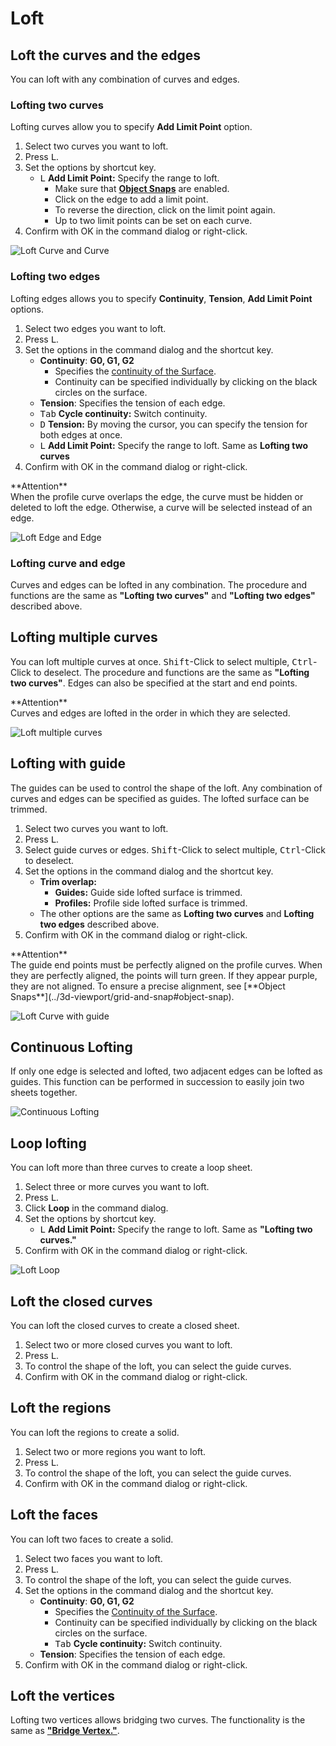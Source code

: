 
<Reference shortcut="L" command="Loft" button="" />

# Loft

## Loft the curves and the edges

You can loft with any combination of curves and edges. 

### Lofting two curves

Lofting curves allow you to specify **Add Limit Point** option.

1. Select two curves you want to loft.
2. Press <kbd>L</kbd>.
3. Set the options by shortcut key.
    - <kbd>L</kbd> **Add Limit Point:** Specify the range to loft.
        - Make sure that [**Object Snaps**](../3d-viewport/grid-and-snap#object-snap) are enabled.
        - Click on the edge to add a limit point.
        - To reverse the direction, click on the limit point again.
        - Up to two limit points can be set on each curve.
4. Confirm with OK in the command dialog or right-click.

![Loft Curve and Curve](/img/loft-curve-and-curve.gif)

### Lofting two edges

Lofting edges allows you to specify **Continuity**, **Tension**, **Add Limit Point** options.

1. Select two edges you want to loft.
2. Press <kbd>L</kbd>.
3. Set the options in the command dialog and the shortcut key.
    - **Continuity**: **G0, G1, G2** 
        - Specifies the [continuity of the Surface](../cad-essentials/continuity-curve-and-surface).
        - Continuity can be specified individually by clicking on the black circles on the surface.
    - **Tension**: Specifies the tension of each edge.
    - <kbd>Tab</kbd> **Cycle continuity:** Switch continuity.
    - <kbd>D</kbd> **Tension:** By moving the cursor, you can specify the tension for both edges at once.
    - <kbd>L</kbd> **Add Limit Point:** Specify the range to loft. Same as **Lofting two curves**
4. Confirm with OK in the command dialog or right-click.

<Callout emoji="❗">
**Attention**<br />
When the profile curve overlaps the edge, the curve must be hidden or deleted to loft the edge. Otherwise, a curve will be selected instead of an edge.
</Callout>

![Loft Edge and Edge](/img/loft-edge-and-edge.gif)

### Lofting curve and edge

Curves and edges can be lofted in any combination. The procedure and functions are the same as **"Lofting two curves"** and **"Lofting two edges"** described above. 

## Lofting multiple curves

You can loft multiple curves at once. <kbd>Shift</kbd>-Click to select multiple, <kbd>Ctrl</kbd>-Click to deselect. The procedure and functions are the same as **"Lofting two curves"**. Edges can also be specified at the start and end points.

<Callout emoji="❗">
**Attention**<br />
Curves and edges are lofted in the order in which they are selected.
</Callout>

![Loft multiple curves](/img/loft-multiple-curves.gif)

## Lofting with guide

The guides can be used to control the shape of the loft.  Any combination of curves and edges can be specified as guides. The lofted surface can be trimmed.

1. Select two curves you want to loft.
2. Press <kbd>L</kbd>.
3. Select guide curves or edges. <kbd>Shift</kbd>-Click to select multiple, <kbd>Ctrl</kbd>-Click to deselect. 
4. Set the options in the command dialog and the shortcut key.
    - **Trim overlap:**
        - **Guides:** Guide side lofted surface is trimmed.
        - **Profiles:** Profile side lofted surface is trimmed.
    - The other options are the same as **Lofting two curves** and **Lofting two edges** described above.
5. Confirm with OK in the command dialog or right-click.

<Callout emoji="❗">
**Attention**<br />
The guide end points must be perfectly aligned on the profile curves. When they are perfectly aligned, the points will turn green. If they appear purple, they are not aligned. To ensure a precise alignment, see [**Object Snaps**](../3d-viewport/grid-and-snap#object-snap).
</Callout>

![Loft Curve with guide](/img/loft-curve-with-guide.gif)

## Continuous Lofting

If only one edge is selected and lofted, two adjacent edges can be lofted as guides. This function can be performed in succession to easily join two sheets together.

![Continuous Lofting](/img/loft-continuous.gif)

## Loop lofting

You can loft more than three curves to create a loop sheet.

1. Select three or more curves you want to loft.
2. Press <kbd>L</kbd>.
3. Click **Loop** in the command dialog.
4. Set the options by shortcut key.
    - <kbd>L</kbd> **Add Limit Point:** Specify the range to loft. Same as **"Lofting two curves."**
4. Confirm with OK in the command dialog or right-click.

![Loft Loop](/img/loft-loop.gif)

## Loft the closed curves

You can loft the closed curves to create a closed sheet.  

1. Select two or more closed curves you want to loft.
2. Press <kbd>L</kbd>.
3. To control the shape of the loft, you can select the guide curves.  
4. Confirm with OK in the command dialog or right-click.

## Loft the regions

You can loft the regions to create a solid.

1. Select two or more regions you want to loft.
2. Press <kbd>L</kbd>.
3. To control the shape of the loft, you can select the guide curves.  
4. Confirm with OK in the command dialog or right-click.

## Loft the faces

You can loft two faces to create a solid.

1. Select two faces you want to loft.
2. Press <kbd>L</kbd>.
3. To control the shape of the loft, you can select the guide curves.  
4. Set the options in the command dialog and the shortcut key.
    - **Continuity**: **G0, G1, G2** 
        - Specifies the [Continuity of the Surface](../cad-essentials/continuity-curve-and-surface).
        - Continuity can be specified individually by clicking on the black circles on the surface.
        - <kbd>Tab</kbd> **Cycle continuity:** Switch continuity.
    - **Tension**: Specifies the tension of each edge.
4. Confirm with OK in the command dialog or right-click.

## Loft the vertices

Lofting two vertices allows bridging two curves. The functionality is the same as [**"Bridge Vertex."**](../sketch/bridge#bridge-vertex).
